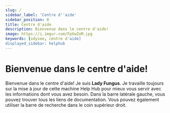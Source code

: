 ```yaml
---
slug: /
sidebar_label: 'Centre d''aide'
sidebar_position: 0
title: Centre d'aide
description: Bienvenue dans le centre d'aide!
image: https://i.imgur.com/FpXwZoM.jpg
keywords: [odysee, centre d'aide]
displayed_sidebar: helphub
---
```


# Bienvenue dans le centre d'aide!


<FungusCard>
	Bienvenue dans le centre d'aide! Je suis <b>Lady Fungus</b>. Je travaille toujours sur la mise à jour de cette machine Help Hub pour mieux vous servir avec les informations dont vous avez besoin. Dans la barre latérale gauche, vous pouvez trouver tous les liens de documentation. Vous pouvez également utiliser la barre de recherche dans le coin supérieur droit.
</FungusCard>